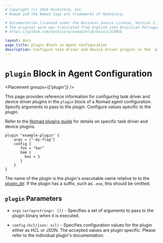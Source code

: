```yaml
---
# Copyright (c) 2024 HashiCorp, Inc.
# Nomad and the Nomad logo are trademarks of HashiCorp.

# Documentation licensed under the Business Source License, Version 1.1.
# The original work was translated from English into Brazilian Portuguese.
# https://github.com/hashicorp/nomad/blob/main/LICENSE

layout: docs
page_title: plugin Block in Agent Configuration
description: Configure task driver and device driver plugins in the `plugin` block of a Nomad agent configuration. Specify arguments to pass to the plugin. Configure values specific to the plugin.
---
```


# `plugin` Block in Agent Configuration

<Placement groups={['plugin']} />

This page provides reference information for configuring task driver and device
driver plugins in the `plugin` block of a Nomad agent configuration. Specify
arguments to pass to the plugin. Configure values specific to the plugin.

Refer to the [Nomad plugins guide](/nomad/plugins) for details on specific task
driver and device plugins.

```hcl
plugin "example-plugin" {
    args = ["-my-flag"]
    config {
       foo = "bar"
       bam {
         baz = 1
       }
    }
}
```

The name of the plugin is the plugin's executable name relative to to the
[plugin_dir](/nomad/docs/configuration#plugin_dir). If the plugin has a
suffix, such as `.exe`, this should be omitted.

## `plugin` Parameters

- `args` `(array<string>: [])` - Specifies a set of arguments to pass to the
  plugin binary when it is executed.

- `config` `(hcl/json: nil)` - Specifies configuration values for the plugin
  either as HCL or JSON. The accepted values are plugin specific. Please refer
  to the individual plugin's documentation.
